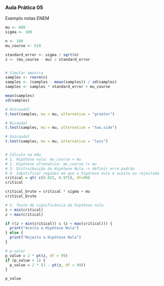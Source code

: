 ### Aula Prática 05

Exemplo notas ENEM

```r

mu <- 600
sigma <- 100

n <- 100
mu_course <- 618

standard_error <- sigma / sqrt(n)
z <- (mu_course - mu) / standard_error


# Simular amostra
samples <- rnorm(n)
samples <- (samples - mean(samples)) / sd(samples)
samples <- samples * standard_error + mu_course

mean(samples)
sd(samples)

# Unicaudal
t.test(samples, mu = mu, alternative = "greater")

# Bicaudal
t.test(samples, mu = mu, alternative = "two.side")

# Unicaudal
t.test(samples, mu = mu, alternative = "less")


# Cálculo na mão
# 1. Hipótese nula: mu_course = mu
# 2. Hipótese altenativa: mu_course != mu
# 3. Distruibuição da Hipótese Nula -> definir erro padrão
# 4. Identificar regiões em que a hipótese nula é aceita ou rejeitada
critical = qt( c(0.025, 0.975), df=99)
critical

critical_brute = critical * sigma + mu
critical_brute

# 5. Teste de significância da hipótese nula
z > min(critical)
z < max(critical)

if ((z > min(critical)) & (z < max(critical))) {
  print("Aceita a Hipótese Nula")
} else {
  print("Rejeita a Hipótese Nula")
}

# p-valor
p_value = 2 * pt(z, df = 99)
if (p_value > 1) {
  p_value = 2 * (1 - pt(z, df = 99))
}

p_value

```
